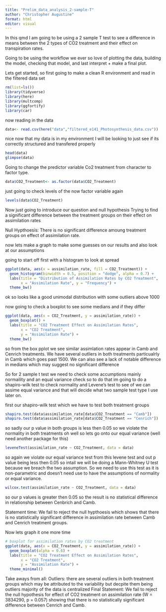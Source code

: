 ```yaml
---
title: "Prelim_data_analysis_2-sample-T"
author: "Christopher Augustine"
format: html
editor: visual
---
```


In this qmd I am going to be using a 2 sample T test to see a difference in means between the 2 types of CO2 treatment and their effect on transpiration rates.

Going to be using the workflow we ever so love of plotting the data, building the model, checking that model, and last interpret + make a final plot. 

Lets get started, so first going to make a clean R environment and read in the filtered data set

```r
rm(list=ls())
library(tidyverse)
library(here)
library(multcomp)
library(ggfortify)
library(car)
```

now reading in the data 
```r
data<- read.csv(here("data","filtered_e141_Photosynthesis_data.csv"))
```

nice now that my data is in my environment I will be looking to just see if its correctly structured and transfered properly 
```r
head(data)
glimpse(data)
```

Going to change the predictor variable Co2 treatment from character to factor type.
```r
data$CO2_Treatment<- as.factor(data$CO2_Treatment)
```

just going to check levels of the now factor variable again 
```r
levels(data$CO2_Treatment)
```
Now just going to introduce our question and null hypothesis 
Trying to find a significant difference between the treatment groups on their effect on assimilation rates

Null Hypthoesis: There is no significant difference amoung treatment groups on effect of assimilation rate. 

now lets make a graph to make some guesses on our results and also look at our assumptions 

going to start off first with a histogram to look at spread 
```r
ggplot(data, aes(x = assimilation_rate, fill = CO2_Treatment)) +
  geom_histogram(binwidth = 0.5, position = "dodge", alpha = 0.7) +
  labs(title = "Distribution of Assimilation Rates by CO2 Treatment",
       x = "Assimilation Rate", y = "Frequency") +
  theme_bw()

```
ok so looks like a good unimodal distribution with some outliers above 1000

now going to check a boxplot to see some medians and if they differ
```r
ggplot(data, aes(x = CO2_Treatment, y = assimilation_rate)) +
  geom_boxplot() +
  labs(title = "CO2 Treatment Effect on Assimilation Rates",
       x = "CO2 Treatment",
       y = "Assimilation Rate") +
  theme_bw()
```
so from the box pplot we see similar assimlation rates appear in Camb and Cenrich treatments. We have several outliers in both treatments particualrly in Camb which goes past 1500. We can also see a lack of notable difference in medians which may suggest no significant difference 

So for 2 sample t test we need to check some accumptions mainly normaility and an equal variance check so to do that im going to do a shapiro-wilk test to check normality and Levene's test to see of we can assime equal variance and that will decide what two sample test type I use later on. 

first our shapiro-wilk test which we have to test both treatment groups 
```r
shapiro.test(data$assimilation_rate[data$CO2_Treatment == "Camb"])
shapiro.test(data$assimilation_rate[data$CO2_Treatment == "Cenrich"])
```
so sadly our p value in both groups is less then 0.05 so we violate the normality in both treatments oh well so lets go onto our equal variance (well need another package for this)
```r
leveneTest(assimilation_rate ~ CO2_Treatment, data = data)
```
so again we violate our equal variance test from this levene test and out p value being less then 0.05 so intail we will be doing a Mann-Whitney U test because we breach the two assumption. So we need to use this test as it is non-parametric and doesn't need use to have the assumptions of normality or equal variance. 

```r
wilcox.test(assimilation_rate ~ CO2_Treatment, data = data)
```

so our p values is greater then 0.05 so the result is no statistical difference in relationship between Cenbrich and Camb. 

Statement time: 
We fail to reject the null hypthoesis which shows that there is no statistically significant difference in assimilation rate between Camb and Cenrich treatment groups. 

Now lets graph it one more time 
```r

# boxplot for assimilation rates by CO2 treatment
ggplot(data, aes(x = CO2_Treatment, y = assimilation_rate)) +
  geom_boxplot(alpha = 0.6) +  
  labs(title = "CO2 Treatment Effect on Assimilation Rates",
       x = "CO2 Treatment",
       y = "Assimilation Rate") +
  theme_minimal()


```

Take aways from all: 
Outliers: there are several outliers in both treatment groups which may be attributed to the variability but decpite them being outliers majority of the data is centralized 
Final Statement: 
We fail to reject the null hypothesis for effect of CO2 treatment on assimilation rate (W = 3834290, p = 0.057) showing that there is no statistically significant difference between Cenrich and Camb. 
